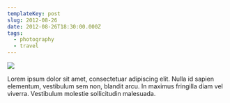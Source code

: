 ```yaml
---
templateKey: post
slug: 2012-08-26
date: 2012-08-26T18:30:00.000Z
tags:
  - photography
  - travel
---
```

![](../../static/assets/20120826-IMG_1698.jpg)

Lorem ipsum dolor sit amet, consectetuar adipiscing elit. Nulla id sapien elementum, vestibulum sem non, blandit arcu. In maximus fringilla diam vel viverra. Vestibulum molestie sollicitudin malesuada.